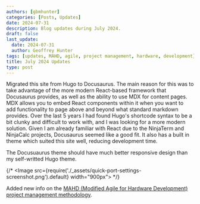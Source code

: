 ```yaml
---
authors: [gbmhunter]
categories: [Posts, Updates]
date: 2024-07-31
description: Blog updates during July 2024.
draft: false
last_update:
  date: 2024-07-31
  author: Geoffrey Hunter
tags: [updates, MAHD, agile, project management, hardware, development]
title: July 2024 Updates
type: post
---
```


Migrated this site from Hugo to Docusaurus. The main reason for this was to take advantage of the more modern React-based framework that Docusaurus provides, as well as the ability to use MDX for content pages. MDX allows you to embed React components within it when you want to add functionality to page above and beyond what standard markdown provides. Over the last 5 years I had found Hugo's shortcode syntax to be a bit clunky and difficult to work with, and I was looking for a more modern solution. Given I am already familiar with React due to the NinjaTerm and NinjaCalc projects, Docusaurus seemed like a good fit. It also has a built in theme which suited this site well, reducing development time.

The Docusuaurus theme should have much better responsive design than my self-writted Hugo theme.

{/* <Image src={require('./_assets/quick-port-settings-screenshot.png').default} width="900px"></Image> */}

Added new info on the [MAHD (Modified Agile for Hardware Development) project management methodology](/project-management/mahd/).
